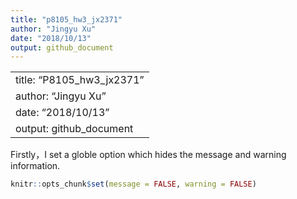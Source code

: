 ```yaml
---
title: "p8105_hw3_jx2371"
author: "Jingyu Xu"
date: "2018/10/13"
output: github_document
---
```


---
title: "P8105_hw3_jx2371"
author: "Jingyu Xu"
date: "2018/10/13"
output: github_document
---
Firstly，I set a globle option which hides the message and warning information.
```r
knitr::opts_chunk$set(message = FALSE, warning = FALSE)
```
